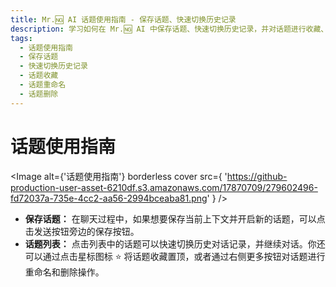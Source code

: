 ```yaml
---
title: Mr.🆖 AI 话题使用指南 - 保存话题、快速切换历史记录
description: 学习如何在 Mr.🆖 AI 中保存话题、快速切换历史记录，并对话题进行收藏、重命名和删除操作。
tags:
  - 话题使用指南
  - 保存话题
  - 快速切换历史记录
  - 话题收藏
  - 话题重命名
  - 话题删除
---
```


# 话题使用指南

<Image
  alt={'话题使用指南'}
  borderless
  cover
  src={
'https://github-production-user-asset-6210df.s3.amazonaws.com/17870709/279602496-fd72037a-735e-4cc2-aa56-2994bceaba81.png'
}
/>

- **保存话题：** 在聊天过程中，如果想要保存当前上下文并开启新的话题，可以点击发送按钮旁边的保存按钮。
- **话题列表：** 点击列表中的话题可以快速切换历史对话记录，并继续对话。你还可以通过点击星标图标 <kbd>⭐️</kbd> 将话题收藏置顶，或者通过右侧更多按钮对话题进行重命名和删除操作。
